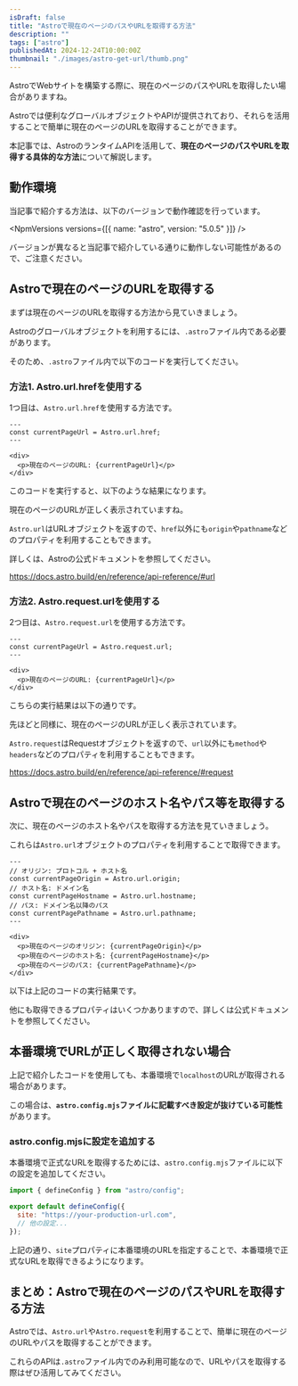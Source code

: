 ```yaml
---
isDraft: false
title: "Astroで現在のページのパスやURLを取得する方法"
description: ""
tags: ["astro"]
publishedAt: 2024-12-24T10:00:00Z
thumbnail: "./images/astro-get-url/thumb.png"
---
```


AstroでWebサイトを構築する際に、現在のページのパスやURLを取得したい場合がありますね。

Astroでは便利なグローバルオブジェクトやAPIが提供されており、それらを活用することで簡単に現在のページのURLを取得することができます。

本記事では、AstroのランタイムAPIを活用して、**現在のページのパスやURLを取得する具体的な方法**について解説します。

<ArticleToc />

## 動作環境

当記事で紹介する方法は、以下のバージョンで動作確認を行っています。

<NpmVersions versions={[{ name: "astro", version: "5.0.5" }]} />

<InfoBox type="success">
  バージョンが異なると当記事で紹介している通りに動作しない可能性があるので、ご注意ください。
</InfoBox>

## Astroで現在のページのURLを取得する

まずは現在のページのURLを取得する方法から見ていきましょう。

Astroのグローバルオブジェクトを利用するには、`.astro`ファイル内である必要があります。

そのため、`.astro`ファイル内で以下のコードを実行してください。

### 方法1. Astro.url.hrefを使用する

1つ目は、`Astro.url.href`を使用する方法です。

<CodeHead lang="astro" name="/src/pages/index.astro" />

```astro showLineNumbers
---
const currentPageUrl = Astro.url.href;
---

<div>
  <p>現在のページのURL: {currentPageUrl}</p>
</div>
```

このコードを実行すると、以下のような結果になります。

<BrowserBox name="Astro.url.hrefの実行結果">
  <AstroGetUrlDemo />
</BrowserBox>

現在のページのURLが正しく表示されていますね。

`Astro.url`は<OuterLink href="https://developer.mozilla.org/ja/docs/Web/API/URL">URLオブジェクト</OuterLink>を返すので、`href`以外にも`origin`や`pathname`などのプロパティを利用することもできます。

詳しくは、Astroの公式ドキュメントを参照してください。

https://docs.astro.build/en/reference/api-reference/#url

### 方法2. Astro.request.urlを使用する

2つ目は、`Astro.request.url`を使用する方法です。

<CodeHead lang="astro" name="/src/pages/index.astro" />

```astro showLineNumbers
---
const currentPageUrl = Astro.request.url;
---

<div>
  <p>現在のページのURL: {currentPageUrl}</p>
</div>
```

こちらの実行結果は以下の通りです。

<BrowserBox name="Astro.request.urlの実行結果">
  <AstroGetUrlDemoRequest />
</BrowserBox>

先ほどと同様に、現在のページのURLが正しく表示されています。

`Astro.request`は<OuterLink href="https://developer.mozilla.org/en-US/docs/Web/API/Request">Requestオブジェクト</OuterLink>を返すので、`url`以外にも`method`や`headers`などのプロパティを利用することもできます。

https://docs.astro.build/en/reference/api-reference/#request

## Astroで現在のページのホスト名やパス等を取得する

次に、現在のページのホスト名やパスを取得する方法を見ていきましょう。

これらは`Astro.url`オブジェクトのプロパティを利用することで取得できます。

<CodeHead lang="astro" name="/src/pages/index.astro" />

```astro showLineNumbers
---
// オリジン: プロトコル + ホスト名
const currentPageOrigin = Astro.url.origin;
// ホスト名: ドメイン名
const currentPageHostname = Astro.url.hostname;
// パス: ドメイン名以降のパス
const currentPagePathname = Astro.url.pathname;
---

<div>
  <p>現在のページのオリジン: {currentPageOrigin}</p>
  <p>現在のページのホスト名: {currentPageHostname}</p>
  <p>現在のページのパス: {currentPagePathname}</p>
</div>
```

以下は上記のコードの実行結果です。

<BrowserBox name="Astro.request.urlの実行結果">
  <AstroGetUrlDemoObj />
</BrowserBox>

他にも取得できるプロパティはいくつかありますので、詳しくは<OuterLink href="https://docs.astro.build/en/reference/api-reference/#url">公式ドキュメント</OuterLink>を参照してください。

## 本番環境でURLが正しく取得されない場合

上記で紹介したコードを使用しても、本番環境で`localhost`のURLが取得される場合があります。

この場合は、**`astro.config.mjs`ファイルに記載すべき設定が抜けている可能性**があります。

### astro.config.mjsに設定を追加する

本番環境で正式なURLを取得するためには、`astro.config.mjs`ファイルに以下の設定を追加してください。

<CodeHead lang="js" name="/astro.config.mjs" />

```js showLineNumbers
import { defineConfig } from "astro/config";

export default defineConfig({
  site: "https://your-production-url.com",
  // 他の設定...
});
```

上記の通り、`site`プロパティに本番環境のURLを指定することで、本番環境で正式なURLを取得できるようになります。

## まとめ：Astroで現在のページのパスやURLを取得する方法

Astroでは、`Astro.url`や`Astro.request`を利用することで、簡単に現在のページのURLやパスを取得することができます。

これらのAPIは`.astro`ファイル内でのみ利用可能なので、URLやパスを取得する際はぜひ活用してみてください。
